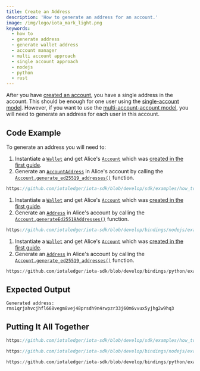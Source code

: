 ```yaml
---
title: Create an Address
description: 'How to generate an address for an account.'
image: /img/logo/iota_mark_light.png
keywords:
  - how to
  - generate address
  - generate wallet address
  - account manager
  - multi account approach
  - single account approach
  - nodejs
  - python
  - rust
---
```



After you have [created an account](./create-account.mdx), you have a single address in the account. This should be
enough for one user using
the [single-account model](../../explanations/accounts-and-addresses.md#single-account-model). However, if you want to use
the [multi-account-account model](../../explanations/accounts-and-addresses.md#multi-account-model), you will need to
generate an address for each user in this account.

<TipAccountApproaches />

## Code Example

To generate an address you will need to:

<Tabs groupId="language" queryString>
<TabItem value="rust" label="Rust">

1. Instantiate a [`Wallet`](https://docs.rs/iota-sdk/latest/iota_sdk/wallet/core/struct.Wallet.html) and get Alice's [`Account`](https://docs.rs/iota-sdk/latest/iota_sdk/wallet/account/struct.Account.html) which was
   [created in the first guide](./create-account.mdx).
2. Generate an [`AccountAddress`](https://docs.rs/iota-sdk/latest/iota_sdk/wallet/account/types/struct.AccountAddress.html)
   in Alice's account by calling the
   [`Account.generate_ed25519_addresses()`](https://docs.rs/iota-sdk/latest/iota_sdk/wallet/account/struct.Account.html#method.generate_ed25519_addresses)
   function.

```rust reference
https://github.com/iotaledger/iota-sdk/blob/develop/sdk/examples/how_tos/accounts_and_addresses/create_address.rs#L44-L46
```

</TabItem>
<TabItem value="typescript-node" label="Typescript (Node.js)">

1. Instantiate a [`Wallet`](https://docs.rs/iota-sdk/latest/iota_sdk/wallet/core/struct.Wallet.html) and get Alice's [`Account`](https://docs.rs/iota-sdk/latest/iota_sdk/wallet/account/struct.Account.html) which was
   [created in the first guide](./create-account.mdx).
2. Generate an [`Address`](../../references/nodejs/classes/Address/) in Alice's account by calling the
   [`Account.generateEd25519Addresses()`](../../references/nodejs/classes/Account/#generateed25519addresses) function.

```typescript reference
https://github.com/iotaledger/iota-sdk/blob/develop/bindings/nodejs/examples/how_tos/accounts_and_addresses/create-address.ts#L31
```

</TabItem>
<TabItem value="python" label="Python">

1. Instantiate a [`Wallet`](https://docs.rs/iota-sdk/latest/iota_sdk/wallet/core/struct.Wallet.html) and get Alice's [`Account`](https://docs.rs/iota-sdk/latest/iota_sdk/wallet/account/struct.Account.html) which was
   [created in the first guide](./create-account.mdx).
2. Generate an [`Address`](../../references/python/iota_sdk/types/address/) in Alice's account by calling the
   [`Account.generate_ed25519_addresses()`](../../references/python/iota_sdk/wallet/account/#generate_ed25519_addresses) function.

```python reference
https://github.com/iotaledger/iota-sdk/blob/develop/bindings/python/examples/how_tos/accounts_and_addresses/create_address.py#L18
```

</TabItem>
</Tabs>

## Expected Output

```plaintext
Generated address: rms1qrjahvcjhfl668vegm8vej48prsdh9n4rwpzr33j60m6vvux5yjhg2w9hq3
```

## Putting It All Together

<Tabs groupId="language" queryString>
<TabItem value="rust" label="Rust">

```rust reference
https://github.com/iotaledger/iota-sdk/blob/develop/sdk/examples/how_tos/accounts_and_addresses/create_address.rs
```

</TabItem>
<TabItem value="typescript-node" label="Typescript (Node.js)">

```typescript reference
https://github.com/iotaledger/iota-sdk/blob/develop/bindings/nodejs/examples/how_tos/accounts_and_addresses/create-address.ts
```

</TabItem>
<TabItem value="python" label="Python">

```python reference
https://github.com/iotaledger/iota-sdk/blob/develop/bindings/python/examples/how_tos/accounts_and_addresses/create_address.py
```

</TabItem>

</Tabs>
